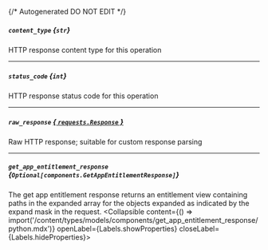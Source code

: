 {/* Autogenerated DO NOT EDIT  */}

##### `content_type` *{`str`}*
HTTP response content type for this operation

---
##### `status_code` *{`int`}*
HTTP response status code for this operation

---
##### `raw_response` [*{ `requests.Response` }*](https://requests.readthedocs.io/en/latest/api/#requests.Response)
Raw HTTP response; suitable for custom response parsing

---
##### `get_app_entitlement_response` *{`Optional[components.GetAppEntitlementResponse]`}*
The get app entitlement response returns an entitlement view containing paths in the expanded array for the objects expanded as indicated by the expand mask in the request.
<Collapsible content={() => import('/content/types/models/components/get_app_entitlement_response/python.mdx')} openLabel={Labels.showProperties} closeLabel={Labels.hideProperties}>
</Collapsible>


